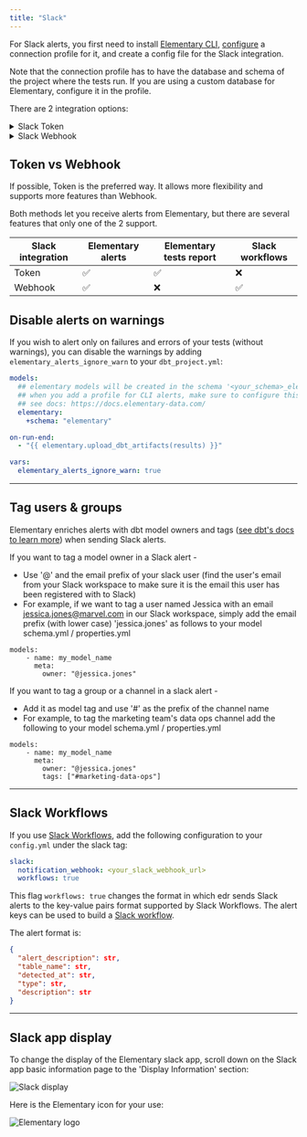 ```yaml
---
title: "Slack"
---
```



For Slack alerts, you first need to install [Elementary CLI](../learn/cli-install), [configure](../learn/cli-install#cli-configuration) a connection profile for it, and create a config file for the Slack integration.

<TipInfo>
  Note that the connection profile has to have the database and schema of the
  project where the tests run. If you are using a custom database for
  Elementary, configure it in the profile.
</TipInfo>

There are 2 integration options:

<details className="-mt-0 mb-6 rounded-xl border px-6 py-3 prose prose-slate open:pb-5 dark:prose-dark dark:border-slate-800">
  <summary className="font-medium cursor-default select-none text-slate-900 dark:text-slate-200">Slack Token</summary>

## 1. Create a Slack app

Go to the [Slack page to create apps](https://api.slack.com/apps?new_app=1) and create a new app (from scratch).
Call it "[Elementary](#slack-app-display)" and connect it to the workspace of your choice.

<img src="../img/slack-app.png" alt="Slack app" />

## 2. Create a Slack token

Go to the "OAauth & Permissions" page for your newly-created app, and add the following scopes under "Bot Token Scopes":

- `channels:join` - Join public channels in a workspace
- `channels:read` - View basic information about public channels in a workspace
- `chat:write` - Send messages as \<app\>
- `files:write` - Upload, edit, and delete files as \<app\>
- `users:read` - View people in a workspace

<img src="../img/slack-scopes.png" alt="Slack scopes" />

## 3. Install app at your Workspace

At the "OAuth & Permissions" page, press on "Install to Workspace" in order to generate Slack token:

<img src="../img/slack-oauth.png" alt="Slack OAuth" />

## 4. Use Elementary CLI with your Slack token

Use the token when you execute `edr monitor` (or other [Elementary CLI commands](../learn/cli-commands) that support slack integration) using the options `-st, --slack-token` and `-ch, --slack-channel-name`:

```
edr monitor --slack-token <your_slack_token> --slack-channel-name <slack_channel_to_post_at>
```

If you prefer that the CLI reads the token and channel from a file, copy it into the `config.yml` like this:

```
slack:
  token: <your_slack_token>
  channel_name: <slack_channel_to_post_at>
```

</details>

<details className="-mt-0 mb-6 rounded-xl border px-6 py-3 prose prose-slate open:pb-5 dark:prose-dark dark:border-slate-800">
  <summary className="font-medium cursor-default select-none text-slate-900 dark:text-slate-200">Slack Webhook</summary>

## 1. Create a Slack app

Go to the [Slack page to create apps](https://api.slack.com/apps?new_app=1) and create a new app (from scratch).
Call it "[Elementary](#slack-app-display)" and connect it to the workspace of your choice.

<img src="../img/slack-app.png" alt="Slack app" />

## 2. Create a webhook

Go to the 'Incoming Webhooks' page for your newly-created app and toggle 'Activate Incoming Webhooks' to turn it on. Then click on 'Add New Webhook to Workspace':

<img src="../img/slack-webhook.png" alt="Slack webhook" />

Select the channel that the notifications will be posted to:

<img src="../img/slack-channel.png" alt="Slack channel" />

## 3. Add the Webhook to 'config.yml'

Use the webhook URL when you execute `edr monitor` (or other [Elementary CLI commands](../learn/cli-commands) that support the Slack integration) using the option `-s, --slack-webhook`:

```
edr monitor --slack-webhook <your_slack_webhook_url>
```

If you prefer that the CLI reads the webhook URL from a file, copy it into the `config.yml` like this:

```
slack:
  notification_webhook: <your_slack_webhook_url>
  # optional #
  workflows: false
```

If you are using [Slack Workflows](https://slack.com/features/workflow-automation), change the flag accordingly and refer to [Slack workflows](#slack-workflows).

</details>

## Token vs Webhook

<TipInfo>
  If possible, Token is the preferred way. It allows more flexibility and
  supports more features than Webhook.
</TipInfo>

Both methods let you receive alerts from Elementary, but there are several features that only one of the 2 support.

| Slack integration | Elementary alerts | Elementary tests report | Slack workflows |
| ----------------- | ----------------- | ----------------------- | --------------- |
| Token             | ✅                | ✅                      | ❌              |
| Webhook           | ✅                | ❌                      | ✅              |

## Disable alerts on warnings

If you wish to alert only on failures and errors of your tests (without warnings), you can disable the warnings by adding `elementary_alerts_ignore_warn` to your `dbt_project.yml`:

```yml dbt_project.yml
models:
  ## elementary models will be created in the schema '<your_schema>_elementary'
  ## when you add a profile for CLI alerts, make sure to configure this schema and db
  ## see docs: https://docs.elementary-data.com/
  elementary:
    +schema: "elementary"

on-run-end:
  - "{{ elementary.upload_dbt_artifacts(results) }}"

vars:
  elementary_alerts_ignore_warn: true
```

---

## Tag users & groups

Elementary enriches alerts with dbt model owners and tags ([see dbt's docs to learn more](https://docs.getdbt.com/reference/resource-configs/meta#designate-a-model-owner)) when sending Slack alerts.

If you want to tag a model owner in a Slack alert -

- Use '@' and the email prefix of your slack user (find the user's email from your Slack workspace to make sure it is the email this user has been registered with to Slack)
- For example, if we want to tag a user named Jessica with an email jessica.jones@marvel.com in our Slack workspace, simply add the email prefix (with lower case) 'jessica.jones' as follows to your model schema.yml / properties.yml

```
models:
    - name: my_model_name
      meta:
        owner: "@jessica.jones"
```

If you want to tag a group or a channel in a slack alert -

- Add it as model tag and use '#' as the prefix of the channel name
- For example, to tag the marketing team's data ops channel add the following to your model schema.yml / properties.yml

```
models:
    - name: my_model_name
      meta:
        owner: "@jessica.jones"
        tags: ["#marketing-data-ops"]
```

---

## Slack Workflows

If you use [Slack Workflows](https://slack.com/features/workflow-automation), add the following configuration to your `config.yml` under the slack tag:

```yml config.yml
slack:
  notification_webhook: <your_slack_webhook_url>
  workflows: true
```

This flag `workflows: true` changes the format in which edr sends Slack alerts to the key-value pairs format supported by Slack Workflows.
The alert keys can be used to build a [Slack workflow](https://slack.com/help/articles/360053571454-Set-up-a-workflow-in-Slack).

The alert format is:

```json
{
  "alert_description": str,
  "table_name": str,
  "detected_at": str,
  "type": str,
  "description": str
}
```

---

## Slack app display

To change the display of the Elementary slack app, scroll down on the Slack app basic information page to the 'Display Information' section:

<img src="../img/slack-display.png" alt="Slack display" />

Here is the Elementary icon for your use:

<img src="../img/elementary_logo_512x512.png" alt="Elementary logo" />
